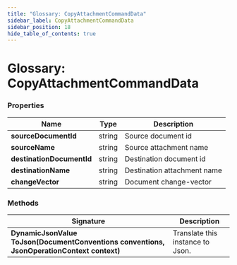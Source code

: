 ---
title: "Glossary: CopyAttachmentCommandData"
sidebar_label: CopyAttachmentCommandData
sidebar_position: 18
hide_table_of_contents: true
---




# Glossary: CopyAttachmentCommandData
<LanguageSwitcher supportedLanguages={supportedLanguages} />
<LanguageContent language="csharp">


### Properties

| Name | Type | Description |
| ------------- | ------------- | ----- |
| **sourceDocumentId** | string | Source document id |
| **sourceName** | string | Source attachment name |
| **destinationDocumentId** | string | Destination document id |
| **destinationName** | string | Destination attachment name |
| **changeVector** | string | Document change-vector |

### Methods

| Signature | Description |
| ---------- | ----------- |
| **DynamicJsonValue ToJson(DocumentConventions conventions, JsonOperationContext context)** | Translate this instance to Json. |

</LanguageContent>

<!---

-->